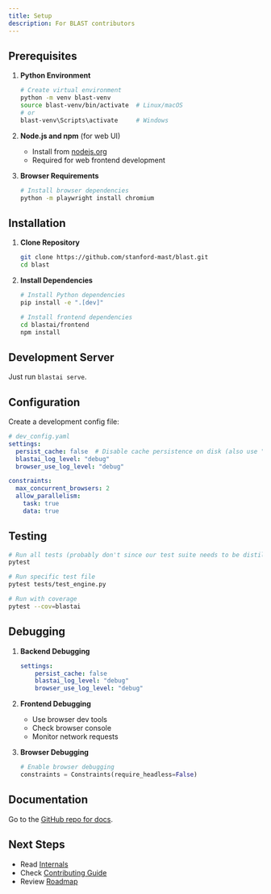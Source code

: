 ```yaml
---
title: Setup
description: For BLAST contributors
---
```


## Prerequisites

1. **Python Environment**
   ```bash
   # Create virtual environment
   python -m venv blast-venv
   source blast-venv/bin/activate  # Linux/macOS
   # or
   blast-venv\Scripts\activate     # Windows
   ```

2. **Node.js and npm** (for web UI)
   - Install from [nodejs.org](https://nodejs.org)
   - Required for web frontend development

3. **Browser Requirements**
   ```bash
   # Install browser dependencies
   python -m playwright install chromium
   ```

## Installation

1. **Clone Repository**
   ```bash
   git clone https://github.com/stanford-mast/blast.git
   cd blast
   ```

2. **Install Dependencies**
   ```bash
   # Install Python dependencies
   pip install -e ".[dev]"

   # Install frontend dependencies
   cd blastai/frontend
   npm install
   ```

## Development Server

Just run `blastai serve`.

## Configuration

Create a development config file:

```yaml
# dev_config.yaml
settings:
  persist_cache: false  # Disable cache persistence on disk (also use "no-cache" to disable in memory)
  blastai_log_level: "debug"
  browser_use_log_level: "debug"

constraints:
  max_concurrent_browsers: 2
  allow_parallelism:
    task: true
    data: true
```

## Testing

```bash
# Run all tests (probably don't since our test suite needs to be distilled a bit)
pytest

# Run specific test file
pytest tests/test_engine.py

# Run with coverage
pytest --cov=blastai
```

## Debugging

1. **Backend Debugging**
   ```yaml
   settings:
       persist_cache: false
       blastai_log_level: "debug"
       browser_use_log_level: "debug"
   ```

2. **Frontend Debugging**
   - Use browser dev tools
   - Check browser console
   - Monitor network requests

3. **Browser Debugging**
   ```python
   # Enable browser debugging
   constraints = Constraints(require_headless=False)
   ```

## Documentation

Go to the [GitHub repo for docs](github.com/stanford-mast/blast-docs).

## Next Steps

- Read [Internals](/development/internals)
- Check [Contributing Guide](/development/contributing)
- Review [Roadmap](/development/roadmap)